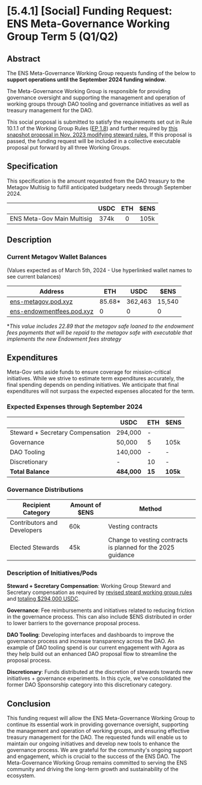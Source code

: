 # [5.4.1] [Social] Funding Request: ENS Meta-Governance Working Group Term 5 (Q1/Q2)

## Abstract 
The ENS Meta-Governance Working Group requests funding of the below to **support operations until the September 2024 funding window**. 

The Meta-Governance Working Group is responsible for providing governance oversight and supporting the management and operation of working groups through DAO tooling and governance initiatives as well as treasury management for the DAO. 

This social proposal is submitted to satisfy the requirements set out in Rule 10.1.1 of the Working Group Rules ([EP 1.8](https://docs.ens.domains/v/governance/governance-proposals/term-1/ep12-working-group-rules)) and further required by [this snapshot proposal in Nov. 2023 modifying steward rules.](https://snapshot.org/#/ens.eth/proposal/0x26a5c8dec547837495707e70446d1e7cd874a91f75753c602998f6e70083a266) If this proposal is passed, the funding request will be included in a collective executable proposal put forward by all three Working Groups.

 ## Specification 
This specification is the amount requested from the DAO treasury to the Metagov Multisig to fulfill anticipated budgetary needs through September 2024.

|     | USDC | ETH | $ENS |
| --- |:----:|:---:|:----:|
ENS Meta-Gov Main Multisig | 374k	 | 0 | 105k |

## Description

### Current Metagov Wallet Balances
(Values expected as of March 5th, 2024 - Use hyperlinked wallet names to see current balances)

| Address                                                                                              | ETH    | USDC    | $ENS   |
| ---------------------------------------------------------------------------------------------------- | ------ | ------- | ------ |
| [ens-metagov.pod.xyz](https://etherscan.io/address/0x91c32893216dE3eA0a55ABb9851f581d4503d39b)       | 85.68* | 362,463 | 15,540 |
| [ens-endowmentfees.pod.xyz](https://etherscan.io/address/0x83DD97A584C4aD50015f7aA6B48bf4970A056d8f) | 0      | 0       | 0      |

**This value includes 22.89 that the metagov safe loaned to the endowment fees payments that will be repaid to the metagov safe with executable that implements the new Endowment fees strategy*

## Expenditures
Meta-Gov sets aside funds to ensure coverage for mission-critical initiatives. While we strive to estimate term expenditures accurately, the final spending depends on pending initiatives. We anticipate that final expenditures will not surpass the expected expenses allocated for the term.

### Expected Expenses through September 2024

|                                  | USDC        | ETH | $ENS  |
| -------------------------------- | ----------- | --- | ----- |
| Steward + Secretary Compensation | 294,000     | -   |       |
| Governance                       | 50,000      | 5   | 105k  |
| DAO Tooling                      | 140,000     | -   | -     |
| Discretionary                    | -           | 10  | -     |
| **Total Balance**                | **484,000** | **15** | **105k** |

### Governance Distributions
| Recipient Category          | Amount of $ENS | Method                                                                |
| --------------------------- | -------------- | -------------------------------------------------------------------- |
| Contributors and Developers | 60k            | Vesting contracts                                                    |
| Elected Stewards            | 45k            | Change to vesting contracts is planned for the 2025 guidance |

### Description of Initiatives/Pods

**Steward + Secretary Compensation**: Working Group Steward and Secretary compensation as required by [revised steard working group rules](https://snapshot.org/#/ens.eth/proposal/0x26a5c8dec547837495707e70446d1e7cd874a91f75753c602998f6e70083a266) and [totaling $294,000 USDC](https://discuss.ens.domains/t/ens-dao-steward-compensation/18063).

**Governance**: Fee reimbursements and initiatives related to reducing friction in the governance process. This can also include $ENS distributed in order to lower barriers to the governance proposal process.



**DAO Tooling**: Developing interfaces and dashboards to improve the governance process and increase transparency across the DAO. An example of DAO tooling spend is our current engagement with Agora as they help build out an enhanced DAO proposal flow to streamline the proposal process.

**Discretionary**: Funds distributed at the discretion of stewards towards new initiatives + governance experiments. In this cycle, we've consolidated the former DAO Sponsorship category into this discretionary category.

 
## Conclusion

This funding request will allow the ENS Meta-Governance Working Group to continue its essential work in providing governance oversight, supporting the management and operation of working groups, and ensuring effective treasury management for the DAO. The requested funds will enable us to maintain our ongoing initiatives and develop new tools to enhance the governance process. We are grateful for the community's ongoing support and engagement, which is crucial to the success of the ENS DAO. The Meta-Governance Working Group remains committed to serving the ENS community and driving the long-term growth and sustainability of the ecosystem.
